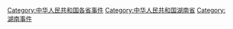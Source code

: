 [[Category:中华人民共和国各省事件|Category:中华人民共和国各省事件]]
[[Category:中华人民共和国湖南省|Category:中华人民共和国湖南省]]
[[Category:湖南事件|Category:湖南事件]]